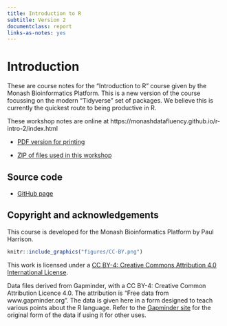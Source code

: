 ```yaml
---
title: Introduction to R 
subtitle: Version 2
documentclass: report
links-as-notes: yes
---
```


# Introduction {#index}

These are course notes for the "Introduction to R" course given by the Monash Bioinformatics Platform. This is a new version of the course focussing on the modern "Tidyverse" set of packages. We believe this is currently the quickest route to being productive in R.

These workshop notes are online at https://monashdatafluency.github.io/r-intro-2/index.html

* [PDF version for printing](https://monashdatafluency.github.io/r-intro-2/-intro-2.pdf)

* [ZIP of files used in this workshop](https://monashdatafluency.github.io/r-intro-2/r-intro-2.zip)


## Source code

* [GitHub page](https://github.com/MonashDataFluency/r-intro-2)

## Copyright and acknowledgements

This course is developed for the Monash Bioinformatics Platform by Paul Harrison.

```r
knitr::include_graphics("figures/CC-BY.png")
```

This work is licensed under a [CC BY-4: Creative Commons Attribution 4.0 International License](http://creativecommons.org/licenses/by/4.0/).

Data files derived from Gapminder, with a CC BY-4: Creative Common Attribution Licence 4.0. The attribution is "Free data from www.gapminder.org". The data is given here in a form designed to teach various points about the R language. Refer to the [Gapminder site](https://www.gapminder.org) for the original form of the data if using it for other uses.
